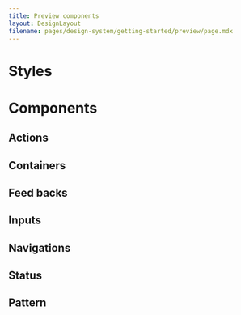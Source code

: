 ```yaml
---
title: Preview components
layout: DesignLayout
filename: pages/design-system/getting-started/preview/page.mdx
---
```



# Styles

# Components


## Actions 

<ActionsView />

## Containers 

<ContainersView />

## Feed backs

<FeedbacksView />

## Inputs

<InputsView />

## Navigations

<NavigationsView />

## Status 

<StatusView />

## Pattern 

<PatternsView />

